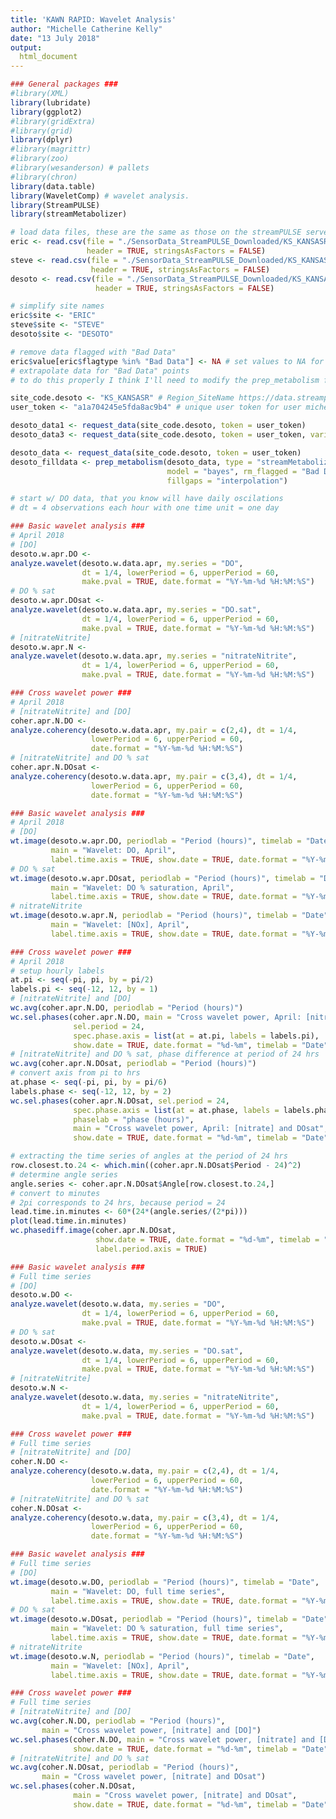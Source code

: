 ```yaml
---
title: 'KAWN RAPID: Wavelet Analysis'
author: "Michelle Catherine Kelly"
date: "13 July 2018"
output:
  html_document
---
```


```r
### General packages ###
#library(XML)
library(lubridate)
library(ggplot2)
#library(gridExtra)
#library(grid)
library(dplyr)
#library(magrittr)
#library(zoo)
#library(wesanderson) # pallets
#library(chron)
library(data.table)
library(WaveletComp) # wavelet analysis.
library(StreamPULSE)
library(streamMetabolizer)
```

```r
# load data files, these are the same as those on the streamPULSE server, dateTime is in UTC
eric <- read.csv(file = "./SensorData_StreamPULSE_Downloaded/KS_KANSASREASTLAWRENCE_sensorData.csv",
                 header = TRUE, stringsAsFactors = FALSE)
steve <- read.csv(file = "./SensorData_StreamPULSE_Downloaded/KS_KANSASRFALLLEAF_sensorData.csv",
                  header = TRUE, stringsAsFactors = FALSE)
desoto <- read.csv(file = "./SensorData_StreamPULSE_Downloaded/KS_KANSASR_sensorData.csv",
                   header = TRUE, stringsAsFactors = FALSE)

# simplify site names
eric$site <- "ERIC"
steve$site <- "STEVE"
desoto$site <- "DESOTO"

# remove data flagged with "Bad Data"
eric$value[eric$flagtype %in% "Bad Data"] <- NA # set values to NA for points flagged "Bad Data"
# extrapolate data for "Bad Data" points
# to do this properly I think I'll need to modify the prep_metabolism function to ensure that N data has been cleaned in the same way as metabolism data

site_code.desoto <- "KS_KANSASR" # Region_SiteName https://data.streampulse.org/sitelist
user_token <- "a1a704245e5fda8ac9b4" # unique user token for user michelleckelly

desoto_data1 <- request_data(site_code.desoto, token = user_token)
desoto_data3 <- request_data(site_code.desoto, token = user_token, variables = 'Nitrate_mgL')

desoto_data <- request_data(site_code.desoto, token = user_token)
desoto_filldata <- prep_metabolism(desoto_data, type = "streamMetabolizer", 
                                   model = "bayes", rm_flagged = "Bad Data", 
                                   fillgaps = "interpolation")
```



```r
# start w/ DO data, that you know will have daily oscilations
# dt = 4 observations each hour with one time unit = one day

### Basic wavelet analysis ###
# April 2018
# [DO]
desoto.w.apr.DO <- 
analyze.wavelet(desoto.w.data.apr, my.series = "DO", 
                dt = 1/4, lowerPeriod = 6, upperPeriod = 60,
                make.pval = TRUE, date.format = "%Y-%m-%d %H:%M:%S")
# DO % sat
desoto.w.apr.DOsat <- 
analyze.wavelet(desoto.w.data.apr, my.series = "DO.sat", 
                dt = 1/4, lowerPeriod = 6, upperPeriod = 60,
                make.pval = TRUE, date.format = "%Y-%m-%d %H:%M:%S")
# [nitrateNitrite]
desoto.w.apr.N <- 
analyze.wavelet(desoto.w.data.apr, my.series = "nitrateNitrite", 
                dt = 1/4, lowerPeriod = 6, upperPeriod = 60,
                make.pval = TRUE, date.format = "%Y-%m-%d %H:%M:%S")

### Cross wavelet power ###
# April 2018
# [nitrateNitrite] and [DO]
coher.apr.N.DO <- 
analyze.coherency(desoto.w.data.apr, my.pair = c(2,4), dt = 1/4, 
                  lowerPeriod = 6, upperPeriod = 60,
                  date.format = "%Y-%m-%d %H:%M:%S")
# [nitrateNitrite] and DO % sat
coher.apr.N.DOsat <- 
analyze.coherency(desoto.w.data.apr, my.pair = c(3,4), dt = 1/4, 
                  lowerPeriod = 6, upperPeriod = 60,
                  date.format = "%Y-%m-%d %H:%M:%S")
```

```r
### Basic wavelet analysis ###
# April 2018
# [DO]
wt.image(desoto.w.apr.DO, periodlab = "Period (hours)", timelab = "Date", 
         main = "Wavelet: DO, April",
         label.time.axis = TRUE, show.date = TRUE, date.format = "%Y-%m-%d")
# DO % sat
wt.image(desoto.w.apr.DOsat, periodlab = "Period (hours)", timelab = "Date", 
         main = "Wavelet: DO % saturation, April",
         label.time.axis = TRUE, show.date = TRUE, date.format = "%Y-%m-%d")
# nitrateNitrite
wt.image(desoto.w.apr.N, periodlab = "Period (hours)", timelab = "Date", 
         main = "Wavelet: [NOx], April",
         label.time.axis = TRUE, show.date = TRUE, date.format = "%Y-%m-%d")

### Cross wavelet power ###
# April 2018
# setup hourly labels
at.pi <- seq(-pi, pi, by = pi/2)
labels.pi <- seq(-12, 12, by = 1)
# [nitrateNitrite] and [DO]
wc.avg(coher.apr.N.DO, periodlab = "Period (hours)")
wc.sel.phases(coher.apr.N.DO, main = "Cross wavelet power, April: [nitrate] and [DO]", 
              sel.period = 24,
              spec.phase.axis = list(at = at.pi, labels = labels.pi),
              show.date = TRUE, date.format = "%d-%m", timelab = "Date")
# [nitrateNitrite] and DO % sat, phase difference at period of 24 hrs
wc.avg(coher.apr.N.DOsat, periodlab = "Period (hours)")
# convert axis from pi to hrs
at.phase <- seq(-pi, pi, by = pi/6)
labels.phase <- seq(-12, 12, by = 2)
wc.sel.phases(coher.apr.N.DOsat, sel.period = 24,
              spec.phase.axis = list(at = at.phase, labels = labels.phase),
              phaselab = "phase (hours)",
              main = "Cross wavelet power, April: [nitrate] and DOsat",
              show.date = TRUE, date.format = "%d-%m", timelab = "Date")

# extracting the time series of angles at the period of 24 hrs
row.closest.to.24 <- which.min((coher.apr.N.DOsat$Period - 24)^2)
# determine angle series
angle.series <- coher.apr.N.DOsat$Angle[row.closest.to.24,]
# convert to minutes
# 2pi corresponds to 24 hrs, because period = 24
lead.time.in.minutes <- 60*(24*(angle.series/(2*pi)))
plot(lead.time.in.minutes)
wc.phasediff.image(coher.apr.N.DOsat, 
                   show.date = TRUE, date.format = "%d-%m", timelab = "Date",
                   label.period.axis = TRUE)
```

```r
### Basic wavelet analysis ###
# Full time series
# [DO]
desoto.w.DO <- 
analyze.wavelet(desoto.w.data, my.series = "DO", 
                dt = 1/4, lowerPeriod = 6, upperPeriod = 60,
                make.pval = TRUE, date.format = "%Y-%m-%d %H:%M:%S")
# DO % sat
desoto.w.DOsat <- 
analyze.wavelet(desoto.w.data, my.series = "DO.sat", 
                dt = 1/4, lowerPeriod = 6, upperPeriod = 60,
                make.pval = TRUE, date.format = "%Y-%m-%d %H:%M:%S")
# [nitrateNitrite]
desoto.w.N <- 
analyze.wavelet(desoto.w.data, my.series = "nitrateNitrite", 
                dt = 1/4, lowerPeriod = 6, upperPeriod = 60,
                make.pval = TRUE, date.format = "%Y-%m-%d %H:%M:%S")

### Cross wavelet power ###
# Full time series
# [nitrateNitrite] and [DO]
coher.N.DO <- 
analyze.coherency(desoto.w.data, my.pair = c(2,4), dt = 1/4, 
                  lowerPeriod = 6, upperPeriod = 60,
                  date.format = "%Y-%m-%d %H:%M:%S")
# [nitrateNitrite] and DO % sat
coher.N.DOsat <- 
analyze.coherency(desoto.w.data, my.pair = c(3,4), dt = 1/4, 
                  lowerPeriod = 6, upperPeriod = 60,
                  date.format = "%Y-%m-%d %H:%M:%S")
```

```r
### Basic wavelet analysis ###
# Full time series
# [DO]
wt.image(desoto.w.DO, periodlab = "Period (hours)", timelab = "Date", 
         main = "Wavelet: DO, full time series",
         label.time.axis = TRUE, show.date = TRUE, date.format = "%Y-%m-%d")
# DO % sat
wt.image(desoto.w.DOsat, periodlab = "Period (hours)", timelab = "Date", 
         main = "Wavelet: DO % saturation, full time series",
         label.time.axis = TRUE, show.date = TRUE, date.format = "%Y-%m-%d")
# nitrateNitrite
wt.image(desoto.w.N, periodlab = "Period (hours)", timelab = "Date", 
         main = "Wavelet: [NOx], April",
         label.time.axis = TRUE, show.date = TRUE, date.format = "%Y-%m-%d")

### Cross wavelet power ###
# Full time series
# [nitrateNitrite] and [DO]
wc.avg(coher.N.DO, periodlab = "Period (hours)", 
       main = "Cross wavelet power, [nitrate] and [DO]")
wc.sel.phases(coher.N.DO, main = "Cross wavelet power, [nitrate] and [DO]", 
              show.date = TRUE, date.format = "%d-%m", timelab = "Date")
# [nitrateNitrite] and DO % sat
wc.avg(coher.N.DOsat, periodlab = "Period (hours)",
       main = "Cross wavelet power, [nitrate] and DOsat")
wc.sel.phases(coher.N.DOsat, 
              main = "Cross wavelet power, [nitrate] and DOsat",
              show.date = TRUE, date.format = "%d-%m", timelab = "Date")
```
